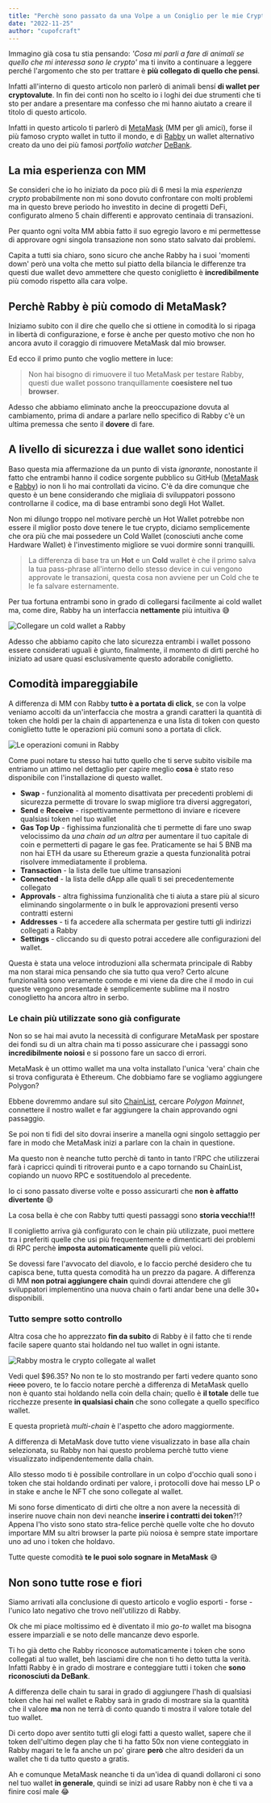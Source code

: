 ```yaml
---
title: "Perchè sono passato da una Volpe a un Coniglio per le mie Crypto"
date: "2022-11-25"
author: "cupofcraft"
---
```


Immagino già cosa tu stia pensando: _'Cosa mi parli a fare di animali se quello che mi interessa sono le crypto'_ ma ti invito a continuare a leggere perché l'argomento che sto per trattare è **più collegato di quello che pensi**.

Infatti all'interno di questo articolo non parlerò di animali bensí **di wallet per cryptovalute**. In fin dei conti non ho scelto io i loghi dei due strumenti che ti sto per andare a presentare ma confesso che mi hanno aiutato a creare il titolo di questo articolo.

Infatti in questo articolo ti parlerò di [MetaMask](https://metamask.io/) (MM per gli amici), forse il più famoso crypto wallet in tutto il mondo, e di [Rabby](https://rabby.io/) un wallet alternativo creato da uno dei più famosi _portfolio watcher_ [DeBank](https://debank.com/).

## La mia esperienza con MM

Se consideri che io ho iniziato da poco più di 6 mesi la mia _esperienza crypto_ probabilmente non mi sono dovuto confrontare con molti problemi ma in questo breve periodo ho investito in decine di progetti DeFi, configurato almeno 5 chain differenti e approvato centinaia di transazioni.

Per quanto ogni volta MM abbia fatto il suo egregio lavoro e mi permettesse di approvare ogni singola transazione non sono stato salvato dai problemi.

Capita a tutti sia chiaro, sono sicuro che anche Rabby ha i suoi 'momenti down' però una volta che metto sul piatto della bilancia le differenze tra questi due wallet devo ammettere che questo coniglietto è **incredibilmente** più comodo rispetto alla cara volpe.

## Perchè Rabby è più comodo di MetaMask?

Iniziamo subito con il dire che quello che si ottiene in comodità lo si ripaga in libertà di configurazione, e forse è anche per questo motivo che non ho ancora avuto il coraggio di rimuovere MetaMask dal mio browser.

Ed ecco il primo punto che voglio mettere in luce:

> Non hai bisogno di rimuovere il tuo MetaMask per testare Rabby, questi due wallet possono tranquillamente **coesistere nel tuo browser**.

Adesso che abbiamo eliminato anche la preoccupazione dovuta al cambiamento, prima di andare a parlare nello specifico di Rabby c'è un ultima premessa che sento il **dovere** di fare.

## A livello di sicurezza i due wallet sono identici

Baso questa mia affermazione da un punto di vista _ignorante_, nonostante il fatto che entrambi hanno il codice sorgente pubblico su GitHub ([MetaMask](https://github.com/MetaMask/metamask-extension) e [Rabby](https://github.com/RabbyHub/Rabby)) io non li ho mai controllati da vicino. C'è da dire comunque che questo è un bene considerando che migliaia di sviluppatori possono controllarne il codice, ma di base entrambi sono degli Hot Wallet.

Non mi dilungo troppo nel motivare perchè un Hot Wallet potrebbe non essere il miglior posto dove tenere le tue crypto, diciamo semplicemente che ora più che mai possedere un Cold Wallet (conosciuti anche come Hardware Wallet) è l'investimento migliore se vuoi dormire sonni tranquilli.

> La differenza di base tra un **Hot** e un **Cold** wallet è che il primo salva la tua pass-phrase all'interno dello stesso device in cui vengono approvate le transazioni, questa cosa non avviene per un Cold che te le fa salvare esternamente.

Per tua fortuna entrambi sono in grado di collegarsi facilmente ai cold wallet ma, come dire, Rabby ha un interfaccia **nettamente** più intuitiva 😅

![Collegare un cold wallet a Rabby](/images/rabby-hardware-wallet.png)

Adesso che abbiamo capito che lato sicurezza entrambi i wallet possono essere considerati uguali è giunto, finalmente, il momento di dirti perché ho iniziato ad usare quasi esclusivamente questo adorabile coniglietto.

## Comodità impareggiabile

A differenza di MM con Rabby **tutto è a portata di click**, se con la volpe veniamo accolti da un'interfaccia che mostra a grandi caratteri la quantità di token che holdi per la chain di appartenenza e una lista di token con questo coniglietto tutte le operazioni più comuni sono a portata di click.

![Le operazioni comuni in Rabby](/images/rabby-operazioni-comuni.png)

Come puoi notare tu stesso hai tutto quello che ti serve subito visibile ma entriamo un attimo nel dettaglio per capire meglio **cosa** è stato reso disponibile con l'installazione di questo wallet.

- **Swap** - funzionalità al momento disattivata per precedenti problemi di sicurezza permette di trovare lo swap migliore tra diversi aggregatori,
- **Send** e **Receive** - rispettivamente permettono di inviare e ricevere qualsiasi token nel tuo wallet
- **Gas Top Up** - fighissima funzionalità che ti permette di fare uno swap velocissimo da _una chain ad un altra_ per aumentare il tuo capitale di coin e permetterti di pagare le gas fee. Praticamente se hai 5 BNB ma non hai ETH da usare su Ethereum grazie a questa funzionalità potrai risolvere immediatamente il problema.
- **Transaction** - la lista delle tue ultime transazioni
- **Connected** - la lista delle dApp alle quali ti sei precedentemente collegato
- **Approvals** - altra fighissima funzionalità che ti aiuta a stare più al sicuro eliminando singolarmente o in bulk le approvazioni presenti verso contratti esterni
- **Addresses** - ti fa accedere alla schermata per gestire tutti gli indirizzi collegati a Rabby
- **Settings** - cliccando su di questo potrai accedere alle configurazioni del wallet.

Questa è stata una veloce introduzioni alla schermata principale di Rabby ma non starai mica pensando che sia tutto qua vero? Certo alcune funzionalità sono veramente comode e mi viene da dire che il modo in cui queste vengono presentade è semplicemente sublime ma il nostro conoglietto ha ancora altro in serbo.

### Le chain più utilizzate sono già configurate

Non so se hai mai avuto la necessità di configurare MetaMask per spostare dei fondi su di un altra chain ma ti posso assicurare che i passaggi sono **incredibilmente noiosi** e si possono fare un sacco di errori.

MetaMask è un ottimo wallet ma una volta installato l'unica 'vera' chain che si trova configurata è Ethereum. Che dobbiamo fare se vogliamo aggiungere Polygon?

Ebbene dovremmo andare sul sito [ChainList](https://chainlist.org/), cercare _Polygon Mainnet_, connettere il nostro wallet e far aggiungere la chain approvando ogni passaggio.

Se poi non ti fidi del sito dovrai inserire a manella ogni singolo settaggio per fare in modo che MetaMask inizi a parlare con la chain in questione.

Ma questo non è neanche tutto perchè di tanto in tanto l'RPC che utilizzerai farà i capricci quindi ti ritroverai punto e a capo tornando su ChainList, copiando un nuovo RPC e sostituendolo al precedente.

Io ci sono passato diverse volte e posso assicurarti che **non è affatto divertente** 😅

La cosa bella è che con Rabby tutti questi passaggi sono **storia vecchia!!!**

Il coniglietto arriva già configurato con le chain più utilizzate, puoi mettere tra i preferiti quelle che usi più frequentemente e dimenticarti dei problemi di RPC perchè **imposta automaticamente** quelli più veloci.

Se dovessi fare l'avvocato del diavolo, e lo faccio perché desidero che tu capisca bene, tutta questa comodità ha un prezzo da pagare. A differenza di MM **non potrai aggiungere chain** quindi dovrai attendere che gli sviluppatori implementino una nuova chain o farti andar bene una delle 30+ disponibili.

### Tutto sempre sotto controllo

Altra cosa che ho apprezzato **fin da subito** di Rabby è il fatto che ti rende facile sapere quanto stai holdando nel tuo wallet in ogni istante.

![Rabby mostra le crypto collegate al wallet](/images/rabby-holding.png)

Vedi quel $96.35? No non te lo sto mostrando per farti vedere quanto sono ~~ricco~~ povero, te lo faccio notare perchè a differenza di MetaMask quello non è quanto stai holdando nella coin della chain; quello è **il totale** delle tue ricchezze presente **in qualsiasi chain** che sono collegate a quello specifico wallet.

E questa proprietà _multi-chain_ è l'aspetto che adoro maggiormente.

A differenza di MetaMask dove tutto viene visualizzato in base alla chain selezionata, su Rabby non hai questo problema perchè tutto viene visualizzato indipendentemente dalla chain.

Allo stesso modo ti è possibile controllare in un colpo d'occhio quali sono i token che stai holdando ordinati per valore, i protocolli dove hai messo LP o in stake e anche le NFT che sono collegate al wallet.

Mi sono forse dimenticato di dirti che oltre a non avere la necessità di inserire nuove chain non devi neanche **inserire i contratti dei token**?!? Appena l'ho visto sono stato stra-felice perchè quelle volte che ho dovuto importare MM su altri browser la parte più noiosa è sempre state importare uno ad uno i token che holdavo.

Tutte queste comodità **te le puoi solo sognare in MetaMask** 😅

## Non sono tutte rose e fiori

Siamo arrivati alla conclusione di questo articolo e voglio esporti - forse - l'unico lato negativo che trovo nell'utilizzo di Rabby.

Ok che mi piace moltissimo ed è diventato il mio _go-to_ wallet ma bisogna essere imparziali e se noto delle mancanze devo esporle.

Ti ho già detto che Rabby riconosce automaticamente i token che sono collegati al tuo wallet, beh lasciami dire che non ti ho detto tutta la verità. Infatti Rabby è in grado di mostrare e conteggiare tutti i token che **sono riconosciuti da DeBank**.

A differenza delle chain tu sarai in grado di aggiungere l'hash di qualsiasi token che hai nel wallet e Rabby sarà in grado di mostrare sia la quantità che il valore **ma** non ne terrà di conto quando ti mostra il valore totale del tuo wallet.

Di certo dopo aver sentito tutti gli elogi fatti a questo wallet, sapere che il token dell'ultimo degen play che ti ha fatto 50x non viene conteggiato in Rabby magari te le fa anche un po' girare **però** che altro desideri da un wallet che ti da tutto questo a gratis.

Ah e comunque MetaMask neanche ti da un'idea di quandi dollaroni ci sono nel tuo wallet **in generale**, quindi se inizi ad usare Rabby non è che ti va a finire cosí male 😂
